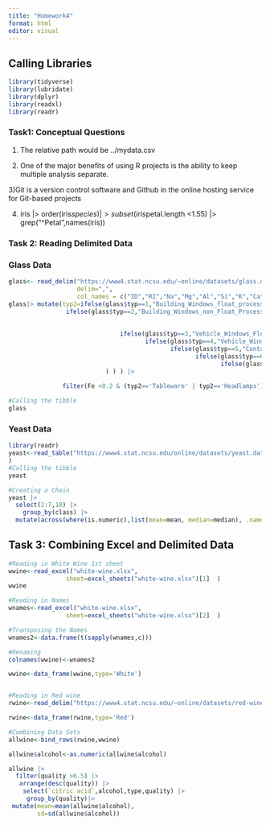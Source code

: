 ```yaml
---
title: "Homework4"
format: html
editor: visual
---
```


## Calling Libraries

```r
library(tidyverse)
library(lubridate)
library(dplyr)
library(readxl)
library(readr)
```

### Task1: Conceptual Questions

1)  The relative path would be ../mydata.csv

2)  One of the major benefits of using R projects is the ability to keep multiple analysis separate.

3)Git is a version control software and Github in the online hosting service for Git-based projects

4)  iris \|\> order(iris$species) |>
      subset(iris$petal.length \<1.55) \|\> grep("\^Petal",names(iris))

### Task 2: Reading Delimited Data

### Glass Data

```r
glass<- read_delim("https://www4.stat.ncsu.edu/~online/datasets/glass.data",
                   delim=",",
                   col_names = c("ID","RI","Na","Mg","Al","Si","K","Ca","Ba","Fe","typ"))
glass|> mutate(typ2=ifelse(glass$typ==1,"Building_Windows_float_processed",
                ifelse(glass$typ==2,"Building_Windows_non_Float_Processed",
                       
                       
                               ifelse(glass$typ==3,"Vehicle_Windows_Float_Processed",
                                      ifelse(glass$typ==4,"Vehicle_Windows_Non_Float_Processed",
                                             ifelse(glass$typ==5,"Containers",
                                                    ifelse(glass$typ==6,"Tableware",
                                                           ifelse(glass$typ==7,"Headlamps","Other"))))   )
                           ) ) ) |>
  
               filter(Fe <0.2 & (typ2=='Tableware' | typ2=='Headlamps'))

#Calling the tibble
glass

```

### Yeast Data

```r
library(readr)
yeast<-read_table("https://www4.stat.ncsu.edu/online/datasets/yeast.data", col_names=c("seq_name","mcg","gvh","alm","mit","erl","pox","vac","nuc","class")
)
#Calling the tibble
yeast

#Creating a Chain
yeast |>
  select(2:7,10) |>
    group_by(class) |>
  mutate(across(where(is.numeric),list(mean=mean, median=median), .names = "{.col}_{.fn}"))

```

## Task 3: Combining Excel and Delimited Data

```r
#Reading in White Wine 1st sheet
wwine<-read_excel("white-wine.xlsx",
                sheet=excel_sheets("white-wine.xlsx")[1]  )
wwine

#Reading in Names
wnames<-read_excel("white-wine.xlsx",
                sheet=excel_sheets("white-wine.xlsx")[2]  )

#Transposing the Names
wnames2<-data.frame(t(sapply(wnames,c)))

#Renaming
colnames(wwine)<-wnames2

wwine<-data_frame(wwine,type='White')



```

```r
#Reading in Red wine 
rwine<-read_delim("https://www4.stat.ncsu.edu/~online/datasets/red-wine.csv",delim=";")

rwine<-data_frame(rwine,type='Red')


```

```r
#Combining Data Sets
allwine<-bind_rows(rwine,wwine)

allwine$alcohol<-as.numeric(allwine$alcohol)

allwine |>
  filter(quality >6.5) |>
   arrange(desc(quality)) |>
    select(`citric acid`,alcohol,type,quality) |>
     group_by(quality)|>
 mutate(mean=mean(allwine$alcohol),
        sd=sd(allwine$alcohol))


    
```
